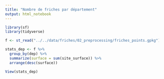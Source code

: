 ```yaml
---
title: "Nombre de friches par département"
output: html_notebook
---
```


```r
library(sf)
library(tidyverse)
```

```r
f <- st_read("../../data/friches/02_preprocessing/friches_points.gpkg")
```

```r
stats_dep <- f %>% 
  group_by(dep) %>% 
  summarize(surface = sum(site_surface)) %>% 
  arrange(desc(surface))
```

```r
View(stats_dep)
```




